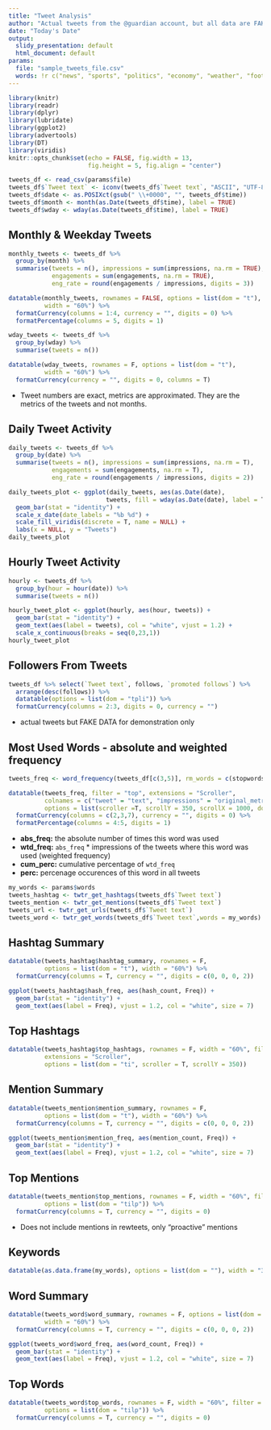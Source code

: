 ```yaml
---
title: "Tweet Analysis"
author: "Actual tweets from the @guardian account, but all data are FAKE DATA"
date: "Today's Date"
output:
  slidy_presentation: default
  html_document: default
params:
  file: "sample_tweets_file.csv"
  words: !r c("news", "sports", "politics", "economy", "weather", "football", "uk", "us")
---
```


```r
library(knitr)
library(readr)
library(dplyr)
library(lubridate)
library(ggplot2)
library(advertools)
library(DT)
library(viridis)
knitr::opts_chunk$set(echo = FALSE, fig.width = 13, 
                      fig.height = 5, fig.align = "center")

tweets_df <- read_csv(params$file)
tweets_df$`Tweet text` <- iconv(tweets_df$`Tweet text`, "ASCII", "UTF-8", "byte")
tweets_df$date <- as.POSIXct(gsub(" \\+0000", "", tweets_df$time))
tweets_df$month <- month(as.Date(tweets_df$time), label = TRUE)
tweets_df$wday <- wday(as.Date(tweets_df$time), label = TRUE)
```

## Monthly & Weekday Tweets

```r
monthly_tweets <- tweets_df %>% 
  group_by(month) %>% 
  summarise(tweets = n(), impressions = sum(impressions, na.rm = TRUE),
            engagements = sum(engagements, na.rm = TRUE), 
            eng_rate = round(engagements / impressions, digits = 3))

datatable(monthly_tweets, rownames = FALSE, options = list(dom = "t"), 
          width = "60%") %>% 
  formatCurrency(columns = 1:4, currency = "", digits = 0) %>% 
  formatPercentage(columns = 5, digits = 1)

wday_tweets <- tweets_df %>% 
  group_by(wday) %>% 
  summarise(tweets = n())

datatable(wday_tweets, rownames = F, options = list(dom = "t"), 
          width = "60%") %>% 
  formatCurrency(currency = "", digits = 0, columns = T)


```

* Tweet numbers are exact, metrics are approximated. They are the metrics of the tweets and not months.

## Daily Tweet Activity

```r

daily_tweets <- tweets_df %>% 
  group_by(date) %>% 
  summarise(tweets = n(), impressions = sum(impressions, na.rm = T),
            engagements = sum(engagements, na.rm = T),
            eng_rate = round(engagements / impressions, digits = 2))
```


```r
daily_tweets_plot <- ggplot(daily_tweets, aes(as.Date(date), 
                           tweets, fill = wday(as.Date(date), label = T))) +
  geom_bar(stat = "identity") +
  scale_x_date(date_labels = "%b %d") +
  scale_fill_viridis(discrete = T, name = NULL) +
  labs(x = NULL, y = "Tweets")
daily_tweets_plot
```

## Hourly Tweet Activity

```r
hourly <- tweets_df %>% 
  group_by(hour = hour(date)) %>% 
  summarise(tweets = n())

hourly_tweet_plot <- ggplot(hourly, aes(hour, tweets)) +
  geom_bar(stat = "identity") +
  geom_text(aes(label = tweets), col = "white", vjust = 1.2) +
  scale_x_continuous(breaks = seq(0,23,1))
hourly_tweet_plot

```

## Followers From Tweets

```r
tweets_df %>% select(`Tweet text`, follows, `promoted follows`) %>% 
  arrange(desc(follows)) %>% 
  datatable(options = list(dom = "tpli")) %>% 
  formatCurrency(columns = 2:3, digits = 0, currency = "")
```
* actual tweets but FAKE DATA for demonstration only

## Most Used Words - absolute and weighted frequency

```r
tweets_freq <- word_frequency(tweets_df[c(3,5)], rm_words = c(stopwords_en, "|", "   "))

datatable(tweets_freq, filter = "top", extensions = "Scroller",
          colnames = c("tweet" = "text", "impressions" = "original_metric"), 
          options = list(scroller =T, scrollY = 350, scrollX = 1000, dom = "ltip")) %>% 
  formatCurrency(columns = c(2,3,7), currency = "", digits = 0) %>% 
  formatPercentage(columns = 4:5, digits = 1)
```

- **abs_freq:** the absolute number of times this word was used
- **wtd_freq:** `abs_freq` * impressions of the tweets where this word was used (weighted frequency)
- **cum_perc:** cumulative percentage of `wtd_freq`
- **perc:** percenage occurences of this word in all tweets


```r
my_words <- params$words
tweets_hashtag <- twtr_get_hashtags(tweets_df$`Tweet text`)
tweets_mention <- twtr_get_mentions(tweets_df$`Tweet text`)
tweets_url <- twtr_get_urls(tweets_df$`Tweet text`)
tweets_word <- twtr_get_words(tweets_df$`Tweet text`,words = my_words)
```

## Hashtag Summary

```r
datatable(tweets_hashtag$hashtag_summary, rownames = F, 
          options = list(dom = "t"), width = "60%") %>% 
  formatCurrency(columns = T, currency = "", digits = c(0, 0, 0, 2))

ggplot(tweets_hashtag$hash_freq, aes(hash_count, Freq)) +
  geom_bar(stat = "identity") +
  geom_text(aes(label = Freq), vjust = 1.2, col = "white", size = 7)
```

## Top Hashtags

```r
datatable(tweets_hashtag$top_hashtags, rownames = F, width = "60%", filter = "top", 
          extensions = "Scroller", 
          options = list(dom = "ti", scroller = T, scrollY = 350))
```

## Mention Summary

```r
datatable(tweets_mention$mention_summary, rownames = F, 
          options = list(dom = "t"), width = "60%") %>% 
  formatCurrency(columns = T, currency = "", digits = c(0, 0, 0, 2))

ggplot(tweets_mention$mention_freq, aes(mention_count, Freq)) +
  geom_bar(stat = "identity") +
  geom_text(aes(label = Freq), vjust = 1.2, col = "white", size = 7)
```

## Top Mentions

```r
datatable(tweets_mention$top_mentions, rownames = F, width = "60%", filter = "top",
          options = list(dom = "tilp")) %>%
  formatCurrency(columns = T, currency = "", digits = 0)
```

* Does not include mentions in rewteets, only "proactive" mentions

## Keywords

```r

datatable(as.data.frame(my_words), options = list(dom = ""), width = "35%")
```

## Word Summary

```r
datatable(tweets_word$word_summary, rownames = F, options = list(dom = "t"),
          width = "60%") %>% 
  formatCurrency(columns = T, currency = "", digits = c(0, 0, 0, 2))

ggplot(tweets_word$word_freq, aes(word_count, Freq)) +
  geom_bar(stat = "identity") +
  geom_text(aes(label = Freq), vjust = 1.2, col = "white", size = 7)


```

## Top Words

```r
datatable(tweets_word$top_words, rownames = F, width = "60%", filter = "top",
          options = list(dom = "tilp")) %>% 
  formatCurrency(columns = T, currency = "", digits = 0)
```

